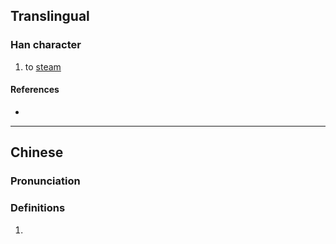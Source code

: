 {{character info/new}}
==Translingual==

===Han character===
{{Han char|rn=86|rad=火|as=10|sn=14|four=|canj=FHHW|ids=⿰火留}}

# to [[steam]]

====References====
* {{Han ref|kx=0680.101|hdz=32224.040|uh=7198|ud=29080}}

----

==Chinese==
{{zh-forms|alt=⿰氵畄-second round simplified}}

===Pronunciation===
{{zh-pron
|m=liū
|cat=
}}

===Definitions===
{{zh-hanzi}}

# {{rfdef|cmn|sort=火10}}
